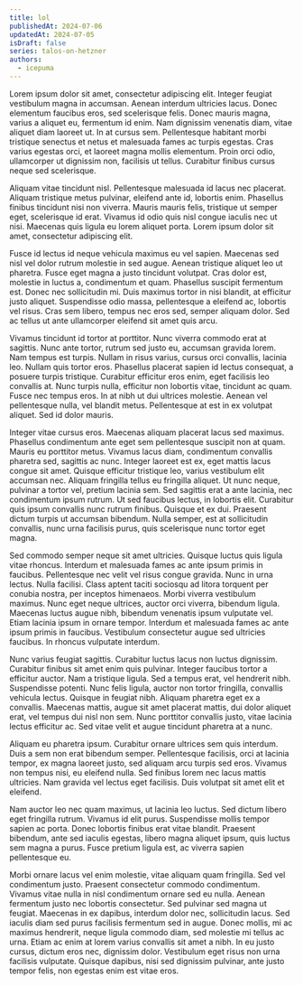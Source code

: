 ```yaml
---
title: lol
publishedAt: 2024-07-06
updatedAt: 2024-07-05
isDraft: false
series: talos-on-hetzner
authors:
  - icepuma
---
```


Lorem ipsum dolor sit amet, consectetur adipiscing elit. Integer feugiat vestibulum magna in accumsan. Aenean interdum ultricies lacus. Donec elementum faucibus eros, sed scelerisque felis. Donec mauris magna, varius a aliquet eu, fermentum id enim. Nam dignissim venenatis diam, vitae aliquet diam laoreet ut. In at cursus sem. Pellentesque habitant morbi tristique senectus et netus et malesuada fames ac turpis egestas. Cras varius egestas orci, et laoreet magna mollis elementum. Proin orci odio, ullamcorper ut dignissim non, facilisis ut tellus. Curabitur finibus cursus neque sed scelerisque.

Aliquam vitae tincidunt nisl. Pellentesque malesuada id lacus nec placerat. Aliquam tristique metus pulvinar, eleifend ante id, lobortis enim. Phasellus finibus tincidunt nisi non viverra. Mauris mauris felis, tristique ut semper eget, scelerisque id erat. Vivamus id odio quis nisl congue iaculis nec ut nisi. Maecenas quis ligula eu lorem aliquet porta. Lorem ipsum dolor sit amet, consectetur adipiscing elit.

Fusce id lectus id neque vehicula maximus eu vel sapien. Maecenas sed nisl vel dolor rutrum molestie in sed augue. Aenean tristique aliquet leo ut pharetra. Fusce eget magna a justo tincidunt volutpat. Cras dolor est, molestie in luctus a, condimentum et quam. Phasellus suscipit fermentum est. Donec nec sollicitudin mi. Duis maximus tortor in nisi blandit, at efficitur justo aliquet. Suspendisse odio massa, pellentesque a eleifend ac, lobortis vel risus. Cras sem libero, tempus nec eros sed, semper aliquam dolor. Sed ac tellus ut ante ullamcorper eleifend sit amet quis arcu.

Vivamus tincidunt id tortor at porttitor. Nunc viverra commodo erat at sagittis. Nunc ante tortor, rutrum sed justo eu, accumsan gravida lorem. Nam tempus est turpis. Nullam in risus varius, cursus orci convallis, lacinia leo. Nullam quis tortor eros. Phasellus placerat sapien id lectus consequat, a posuere turpis tristique. Curabitur efficitur eros enim, eget facilisis leo convallis at. Nunc turpis nulla, efficitur non lobortis vitae, tincidunt ac quam. Fusce nec tempus eros. In at nibh ut dui ultrices molestie. Aenean vel pellentesque nulla, vel blandit metus. Pellentesque at est in ex volutpat aliquet. Sed id dolor mauris.

Integer vitae cursus eros. Maecenas aliquam placerat lacus sed maximus. Phasellus condimentum ante eget sem pellentesque suscipit non at quam. Mauris eu porttitor metus. Vivamus lacus diam, condimentum convallis pharetra sed, sagittis ac nunc. Integer laoreet est ex, eget mattis lacus congue sit amet. Quisque efficitur tristique leo, varius vestibulum elit accumsan nec. Aliquam fringilla tellus eu fringilla aliquet. Ut nunc neque, pulvinar a tortor vel, pretium lacinia sem. Sed sagittis erat a ante lacinia, nec condimentum ipsum rutrum. Ut sed faucibus lectus, in lobortis elit. Curabitur quis ipsum convallis nunc rutrum finibus. Quisque et ex dui. Praesent dictum turpis ut accumsan bibendum. Nulla semper, est at sollicitudin convallis, nunc urna facilisis purus, quis scelerisque nunc tortor eget magna.

Sed commodo semper neque sit amet ultricies. Quisque luctus quis ligula vitae rhoncus. Interdum et malesuada fames ac ante ipsum primis in faucibus. Pellentesque nec velit vel risus congue gravida. Nunc in urna lectus. Nulla facilisi. Class aptent taciti sociosqu ad litora torquent per conubia nostra, per inceptos himenaeos. Morbi viverra vestibulum maximus. Nunc eget neque ultrices, auctor orci viverra, bibendum ligula. Maecenas luctus augue nibh, bibendum venenatis ipsum vulputate vel. Etiam lacinia ipsum in ornare tempor. Interdum et malesuada fames ac ante ipsum primis in faucibus. Vestibulum consectetur augue sed ultricies faucibus. In rhoncus vulputate interdum.

Nunc varius feugiat sagittis. Curabitur luctus lacus non luctus dignissim. Curabitur finibus sit amet enim quis pulvinar. Integer faucibus tortor a efficitur auctor. Nam a tristique ligula. Sed a tempus erat, vel hendrerit nibh. Suspendisse potenti. Nunc felis ligula, auctor non tortor fringilla, convallis vehicula lectus. Quisque in feugiat nibh. Aliquam pharetra eget ex a convallis. Maecenas mattis, augue sit amet placerat mattis, dui dolor aliquet erat, vel tempus dui nisl non sem. Nunc porttitor convallis justo, vitae lacinia lectus efficitur ac. Sed vitae velit et augue tincidunt pharetra at a nunc.

Aliquam eu pharetra ipsum. Curabitur ornare ultrices sem quis interdum. Duis a sem non erat bibendum semper. Pellentesque facilisis, orci at lacinia tempor, ex magna laoreet justo, sed aliquam arcu turpis sed eros. Vivamus non tempus nisi, eu eleifend nulla. Sed finibus lorem nec lacus mattis ultricies. Nam gravida vel lectus eget facilisis. Duis volutpat sit amet elit et eleifend.

Nam auctor leo nec quam maximus, ut lacinia leo luctus. Sed dictum libero eget fringilla rutrum. Vivamus id elit purus. Suspendisse mollis tempor sapien ac porta. Donec lobortis finibus erat vitae blandit. Praesent bibendum, ante sed iaculis egestas, libero magna aliquet ipsum, quis luctus sem magna a purus. Fusce pretium ligula est, ac viverra sapien pellentesque eu.

Morbi ornare lacus vel enim molestie, vitae aliquam quam fringilla. Sed vel condimentum justo. Praesent consectetur commodo condimentum. Vivamus vitae nulla in nisl condimentum ornare sed eu nulla. Aenean fermentum justo nec lobortis consectetur. Sed pulvinar sed magna ut feugiat. Maecenas in ex dapibus, interdum dolor nec, sollicitudin lacus. Sed iaculis diam sed purus facilisis fermentum sed in augue. Donec mollis, mi ac maximus hendrerit, neque ligula commodo diam, sed molestie mi tellus ac urna. Etiam ac enim at lorem varius convallis sit amet a nibh. In eu justo cursus, dictum eros nec, dignissim dolor. Vestibulum eget risus non urna facilisis vulputate. Quisque dapibus, nisi sed dignissim pulvinar, ante justo tempor felis, non egestas enim est vitae eros.
